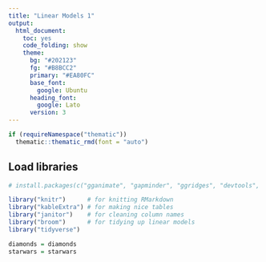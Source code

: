 ```yaml
---
title: "Linear Models 1"
output: 
  html_document:
    toc: yes
    code_folding: show
    theme:
      bg: "#202123"
      fg: "#B8BCC2"
      primary: "#EA80FC"
      base_font:
        google: Ubuntu
      heading_font:
        google: Lato
      version: 3
---
```


```r
if (requireNamespace("thematic")) 
  thematic::thematic_rmd(font = "auto")
```

## Load libraries


```r
# install.packages(c("gganimate", "gapminder", "ggridges", "devtools", "png", "gifski", "patchwork"))

library("knitr")      # for knitting RMarkdown 
library("kableExtra") # for making nice tables
library("janitor")    # for cleaning column names
library("broom")      # for tidying up linear models 
library("tidyverse") 

diamonds = diamonds
starwars = starwars
```

























